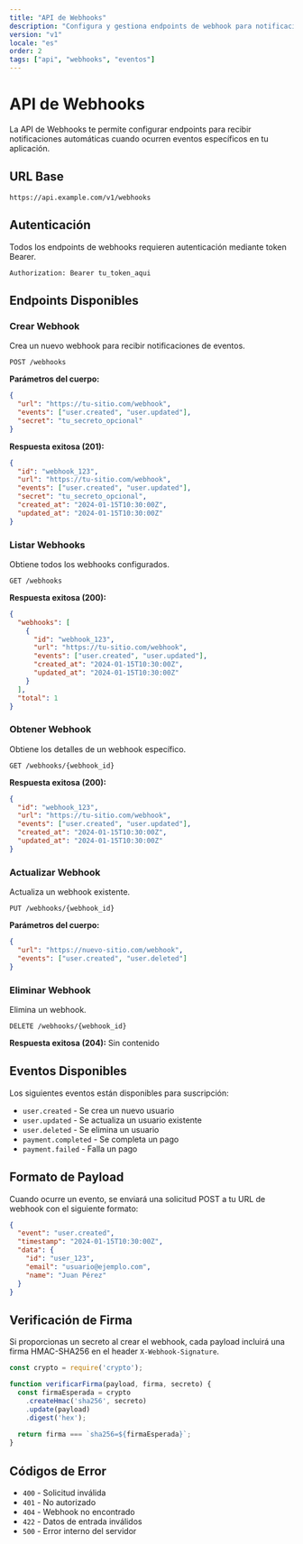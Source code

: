 ```yaml
---
title: "API de Webhooks"
description: "Configura y gestiona endpoints de webhook para notificaciones de eventos en tiempo real"
version: "v1"
locale: "es"
order: 2
tags: ["api", "webhooks", "eventos"]
---
```


# API de Webhooks

La API de Webhooks te permite configurar endpoints para recibir notificaciones automáticas cuando ocurren eventos específicos en tu aplicación.

## URL Base

```
https://api.example.com/v1/webhooks
```

## Autenticación

Todos los endpoints de webhooks requieren autenticación mediante token Bearer.

```http
Authorization: Bearer tu_token_aqui
```

## Endpoints Disponibles

### Crear Webhook

Crea un nuevo webhook para recibir notificaciones de eventos.

```http
POST /webhooks
```

**Parámetros del cuerpo:**

```json
{
  "url": "https://tu-sitio.com/webhook",
  "events": ["user.created", "user.updated"],
  "secret": "tu_secreto_opcional"
}
```

**Respuesta exitosa (201):**

```json
{
  "id": "webhook_123",
  "url": "https://tu-sitio.com/webhook",
  "events": ["user.created", "user.updated"],
  "secret": "tu_secreto_opcional",
  "created_at": "2024-01-15T10:30:00Z",
  "updated_at": "2024-01-15T10:30:00Z"
}
```

### Listar Webhooks

Obtiene todos los webhooks configurados.

```http
GET /webhooks
```

**Respuesta exitosa (200):**

```json
{
  "webhooks": [
    {
      "id": "webhook_123",
      "url": "https://tu-sitio.com/webhook",
      "events": ["user.created", "user.updated"],
      "created_at": "2024-01-15T10:30:00Z",
      "updated_at": "2024-01-15T10:30:00Z"
    }
  ],
  "total": 1
}
```

### Obtener Webhook

Obtiene los detalles de un webhook específico.

```http
GET /webhooks/{webhook_id}
```

**Respuesta exitosa (200):**

```json
{
  "id": "webhook_123",
  "url": "https://tu-sitio.com/webhook",
  "events": ["user.created", "user.updated"],
  "created_at": "2024-01-15T10:30:00Z",
  "updated_at": "2024-01-15T10:30:00Z"
}
```

### Actualizar Webhook

Actualiza un webhook existente.

```http
PUT /webhooks/{webhook_id}
```

**Parámetros del cuerpo:**

```json
{
  "url": "https://nuevo-sitio.com/webhook",
  "events": ["user.created", "user.deleted"]
}
```

### Eliminar Webhook

Elimina un webhook.

```http
DELETE /webhooks/{webhook_id}
```

**Respuesta exitosa (204):** Sin contenido

## Eventos Disponibles

Los siguientes eventos están disponibles para suscripción:

- `user.created` - Se crea un nuevo usuario
- `user.updated` - Se actualiza un usuario existente
- `user.deleted` - Se elimina un usuario
- `payment.completed` - Se completa un pago
- `payment.failed` - Falla un pago

## Formato de Payload

Cuando ocurre un evento, se enviará una solicitud POST a tu URL de webhook con el siguiente formato:

```json
{
  "event": "user.created",
  "timestamp": "2024-01-15T10:30:00Z",
  "data": {
    "id": "user_123",
    "email": "usuario@ejemplo.com",
    "name": "Juan Pérez"
  }
}
```

## Verificación de Firma

Si proporcionas un secreto al crear el webhook, cada payload incluirá una firma HMAC-SHA256 en el header `X-Webhook-Signature`.

```javascript
const crypto = require('crypto');

function verificarFirma(payload, firma, secreto) {
  const firmaEsperada = crypto
    .createHmac('sha256', secreto)
    .update(payload)
    .digest('hex');
  
  return firma === `sha256=${firmaEsperada}`;
}
```

## Códigos de Error

- `400` - Solicitud inválida
- `401` - No autorizado
- `404` - Webhook no encontrado
- `422` - Datos de entrada inválidos
- `500` - Error interno del servidor